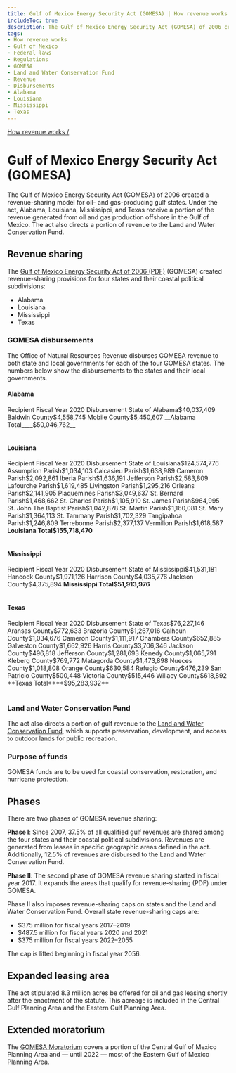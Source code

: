 ```yaml
---
title: Gulf of Mexico Energy Security Act (GOMESA) | How revenue works
includeToc: true
description: The Gulf of Mexico Energy Security Act (GOMESA) of 2006 created a revenue-sharing model for oil- and gas-producing gulf states. Under the act, Alabama, Louisiana, Mississippi, and Texas receive a portion of the revenue generated from oil and gas production offshore in the Gulf of Mexico. The act also directs a portion of revenue to the Land and Water Conservation Fund.
tags:
- How revenue works
- Gulf of Mexico
- Federal laws
- Regulations
- GOMESA
- Land and Water Conservation Fund
- Revenue
- Disbursements
- Alabama
- Louisiana
- Mississippi
- Texas
---
```


[How revenue works /](/how-revenue-works/)

# Gulf of Mexico Energy Security Act (GOMESA)

The Gulf of Mexico Energy Security Act (GOMESA) of 2006 created a revenue-sharing model for oil- and gas-producing gulf states. Under the act, Alabama, Louisiana, Mississippi, and Texas receive a portion of the revenue generated from oil and gas production offshore in the Gulf of Mexico. The act also directs a portion of revenue to the Land and Water Conservation Fund.

## Revenue sharing
The [Gulf of Mexico Energy Security Act of 2006 (PDF)](https://www.boem.gov/GOMESA/) (GOMESA) created revenue-sharing provisions for four states and their <GlossaryTerm>coastal political subdivisions</GlossaryTerm>:

* Alabama
* Louisiana
* Mississippi
* Texas

### GOMESA disbursements

The Office of Natural Resources Revenue disburses GOMESA revenue to both state and local governments for each of the four GOMESA states. The numbers below show the disbursements to the states and their local governments.

#### Alabama
<Table>
    <TableHead>
    <TableRow>
        <TableCell>Recipient</TableCell>
        <TableCell>Fiscal Year 2020 Disbursement</TableCell>
    </TableRow>
    </TableHead>
    <TableBody>
        <TableRow><TableCell>State of Alabama</TableCell><TableCell>$40,037,409</TableCell></TableRow>
        <TableRow><TableCell>Baldwin County</TableCell><TableCell>$4,558,745</TableCell></TableRow>
        <TableRow><TableCell>Mobile County</TableCell><TableCell>$5,450,607</TableCell></TableRow>
        <TableRow><TableCell>__Alabama Total__</TableCell><TableCell>__$50,046,762__</TableCell></TableRow>
        </TableBody>
</Table>

#### Louisiana
<Table>
    <TableHead>
    <TableRow>
        <TableCell>Recipient</TableCell>
        <TableCell>Fiscal Year 2020 Disbursement</TableCell>
    </TableRow>
    </TableHead>
    <TableBody>
          <TableRow><TableCell>State of Louisiana</TableCell><TableCell>$124,574,776</TableCell></TableRow>
          <TableRow><TableCell>Assumption Parish</TableCell><TableCell>$1,034,103</TableCell></TableRow>
          <TableRow><TableCell>Calcasieu Parish</TableCell><TableCell>$1,638,989</TableCell></TableRow>
          <TableRow><TableCell>Cameron Parish</TableCell><TableCell>$2,092,861</TableCell></TableRow>
          <TableRow><TableCell>Iberia Parish</TableCell><TableCell>$1,636,191</TableCell></TableRow>
          <TableRow><TableCell>Jefferson Parish</TableCell><TableCell>$2,583,809</TableCell></TableRow>
          <TableRow><TableCell>Lafourche Parish</TableCell><TableCell>$1,619,485</TableCell></TableRow>
          <TableRow><TableCell>Livingston Parish</TableCell><TableCell>$1,295,216</TableCell></TableRow>
          <TableRow><TableCell>Orleans Parish</TableCell><TableCell>$2,141,905</TableCell></TableRow>
          <TableRow><TableCell>Plaquemines Parish</TableCell><TableCell>$3,049,637</TableCell></TableRow>
          <TableRow><TableCell>St. Bernard Parish</TableCell><TableCell>$1,468,662</TableCell></TableRow>
          <TableRow><TableCell>St. Charles Parish</TableCell><TableCell>$1,105,910</TableCell></TableRow>
          <TableRow><TableCell>St. James Parish</TableCell><TableCell>$964,995</TableCell></TableRow>
          <TableRow><TableCell>St. John The Baptist Parish</TableCell><TableCell>$1,042,878</TableCell></TableRow>
          <TableRow><TableCell>St. Martin Parish</TableCell><TableCell>$1,160,081</TableCell></TableRow>
          <TableRow><TableCell>St. Mary Parish</TableCell><TableCell>$1,364,113</TableCell></TableRow>
          <TableRow><TableCell>St. Tammany Parish</TableCell><TableCell>$1,702,329</TableCell></TableRow>
          <TableRow><TableCell>Tangipahoa Parish</TableCell><TableCell>$1,246,809</TableCell></TableRow>
          <TableRow><TableCell>Terrebonne Parish</TableCell><TableCell>$2,377,137</TableCell></TableRow>
          <TableRow><TableCell>Vermilion Parish</TableCell><TableCell>$1,618,587</TableCell></TableRow>
        <TableRow><TableCell><b>Louisiana Total</b></TableCell><TableCell><b>$155,718,470</b></TableCell></TableRow>
        </TableBody>
        </Table>

#### Mississippi
<Table>
    <TableHead>
    <TableRow>
        <TableCell>Recipient</TableCell>
        <TableCell>Fiscal Year 2020 Disbursement</TableCell>
    </TableRow>
    </TableHead>
    <TableBody>
    <TableRow><TableCell>State of Mississippi</TableCell><TableCell>$41,531,181</TableCell></TableRow>
    <TableRow><TableCell>Hancock County</TableCell><TableCell>$1,971,126</TableCell></TableRow>
    <TableRow><TableCell>Harrison County</TableCell><TableCell>$4,035,776</TableCell></TableRow>
    <TableRow><TableCell>Jackson County</TableCell><TableCell>$4,375,894</TableCell></TableRow>
    <TableRow><TableCell><b>Mississippi Total</b></TableCell><TableCell><b>$51,913,976</b></TableCell></TableRow>
    </TableBody>
    </Table>

#### Texas
<Table>
    <TableHead>
    <TableRow>
        <TableCell>Recipient</TableCell>
        <TableCell>Fiscal Year 2020 Disbursement</TableCell>
    </TableRow>
    </TableHead>
    <TableBody>
    <TableRow><TableCell>State of Texas</TableCell><TableCell>$76,227,146</TableCell></TableRow>
    <TableRow><TableCell>Aransas County</TableCell><TableCell>$772,633</TableCell></TableRow>
    <TableRow><TableCell>Brazoria County</TableCell><TableCell>$1,267,016</TableCell></TableRow>
    <TableRow><TableCell>Calhoun County</TableCell><TableCell>$1,034,676</TableCell></TableRow>
    <TableRow><TableCell>Cameron County</TableCell><TableCell>$1,111,917</TableCell></TableRow>
    <TableRow><TableCell>Chambers County</TableCell><TableCell>$652,885</TableCell></TableRow>
    <TableRow><TableCell>Galveston County</TableCell><TableCell>$1,662,926</TableCell></TableRow>
    <TableRow><TableCell>Harris County</TableCell><TableCell>$3,706,346</TableCell></TableRow>
    <TableRow><TableCell>Jackson County</TableCell><TableCell>$496,818</TableCell></TableRow>
    <TableRow><TableCell>Jefferson County</TableCell><TableCell>$1,281,693</TableCell></TableRow>
    <TableRow><TableCell>Kenedy County</TableCell><TableCell>$1,065,791</TableCell></TableRow>
    <TableRow><TableCell>Kleberg County</TableCell><TableCell>$769,772</TableCell></TableRow>
    <TableRow><TableCell>Matagorda County</TableCell><TableCell>$1,473,898</TableCell></TableRow>
    <TableRow><TableCell>Nueces County</TableCell><TableCell>$1,018,808</TableCell></TableRow>
    <TableRow><TableCell>Orange County</TableCell><TableCell>$630,584</TableCell></TableRow>
    <TableRow><TableCell>Refugio County</TableCell><TableCell>$476,239</TableCell></TableRow>
    <TableRow><TableCell>San Patricio County</TableCell><TableCell>$500,448</TableCell></TableRow>
    <TableRow><TableCell>Victoria County</TableCell><TableCell>$515,446</TableCell></TableRow>
    <TableRow><TableCell>Willacy County</TableCell><TableCell>$618,892</TableCell></TableRow>
    <TableRow><TableCell>**Texas Total**</TableCell><TableCell>**$95,283,932**</TableCell></TableRow>
        </TableBody>
</Table>

### Land and Water Conservation Fund
The act also directs a portion of gulf revenue to the [Land and Water Conservation Fund](/how-revenue-works/lwcf/), which supports preservation, development, and access to outdoor lands for public recreation.

### Purpose of funds
GOMESA funds are to be used for coastal conservation, restoration, and hurricane protection.

## Phases
There are two phases of GOMESA revenue sharing:

**Phase I**: Since 2007, 37.5% of all qualified gulf revenues are shared among the four states and their coastal political subdivisions. Revenues are generated from leases in specific geographic areas defined in the act. Additionally, 12.5% of revenues are disbursed to the Land and Water Conservation Fund.

**Phase II**: The second phase of GOMESA revenue sharing started in fiscal year 2017. It expands the <Link linkType='default' href='/downloads/gomesa-map.pdf'>areas that qualify for revenue-sharing (PDF)</Link> under GOMESA.

Phase II also imposes revenue-sharing caps on states and the Land and Water Conservation Fund. Overall state revenue-sharing caps are:

- $375 million for fiscal years 2017–2019
- $487.5 million for fiscal years 2020 and 2021
- $375 million for fiscal years 2022–2055

The cap is lifted beginning in fiscal year 2056.

## Expanded leasing area
The act stipulated 8.3 million acres be offered for oil and gas leasing shortly after the enactment of the statute. This acreage is included in the Central Gulf Planning Area and the Eastern Gulf Planning Area.

## Extended moratorium
The [GOMESA Moratorium](https://www.boem.gov/Areas-Under-Moratoria/) covers a portion of the Central Gulf of Mexico Planning Area and — until 2022 — most of the Eastern Gulf of Mexico Planning Area.
